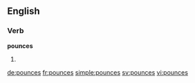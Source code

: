 ==English==

===Verb===
'''pounces'''

# {{en-third-person singular of|pounce}}

[[de:pounces]]
[[fr:pounces]]
[[simple:pounces]]
[[sv:pounces]]
[[vi:pounces]]